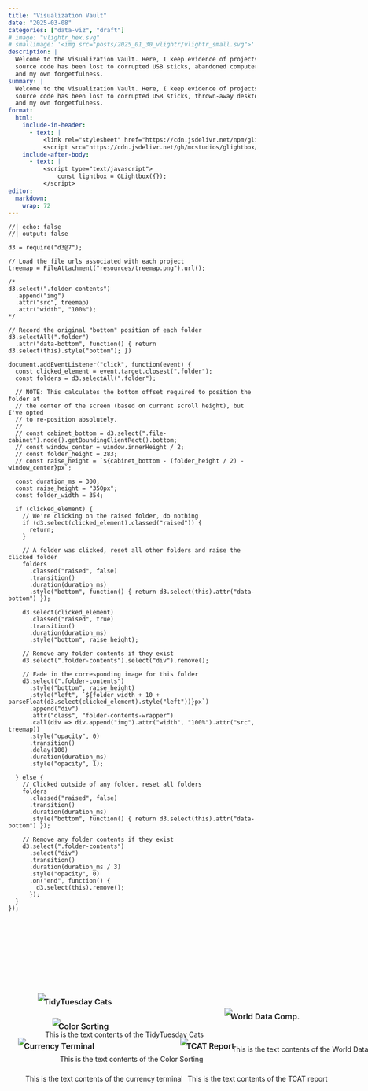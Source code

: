 ```yaml
---
title: "Visualization Vault"
date: "2025-03-08"
categories: ["data-viz", "draft"]
# image: "vlightr_hex.svg"
# smallimage: '<img src="posts/2025_01_30_vlightr/vlightr_small.svg">'
description: |
  Welcome to the Visualization Vault. Here, I keep evidence of projects whose
  source code has been lost to corrupted USB sticks, abandoned computers,
  and my own forgetfulness.
summary: |
  Welcome to the Visualization Vault. Here, I keep evidence of projects whose
  source code has been lost to corrupted USB sticks, thrown-away desktop computers,
  and my own forgetfulness.
format:
  html:
    include-in-header:
      - text: |
          <link rel="stylesheet" href="https://cdn.jsdelivr.net/npm/glightbox/dist/css/glightbox.min.css" />
          <script src="https://cdn.jsdelivr.net/gh/mcstudios/glightbox/dist/js/glightbox.min.js"></script>
    include-after-body:
      - text: |
          <script type="text/javascript">
              const lightbox = GLightbox({});
          </script>
editor:
  markdown: 
    wrap: 72
---
```


<!-- 
Use lightbox for the videos as well, you'll have to do this yourself:
https://github.com/quarto-dev/quarto-cli/discussions/9290

Glightbox docs: https://github.com/biati-digital/glightbox/blob/master/README.md

TODO: Make the file-folder set up. I think it's fine if the file folder ends up
"on-top" of the header text of the article. Actually, that's kind of cool.
--->

```{=html}
<style>
.file-cabinet {
  position: relative;
  width: 100%;
  height: 300px;
}

.folder {
  position: absolute;
  width: 354px;
  height: 283px;
  transition: transform 0.3s ease-in-out;
}

.folder-contents {
  position: absolute;
  width: 354px;
  height: 283px;
}

.folder-contents-wrapper {
  border: 1px solid #1E1E1E;
  background-color: #FFFBFC;
  border-radius: 17px;
  padding: 10px;
}

.folder:not(.raised):hover {
  position: absolute;
  width: 354px;
  height: 283px;
  transform: translateY(-10px);
  cursor: pointer;
}

.folder-title {
  position: absolute;
  top: 7px;
  left: 12px;
  font-weight: 600;
  font-size: 16px;
}

.folder-text {
  position: absolute;
  top: 75px;
  left: 15px;
  font-size: 14px;
}

.folder-file-container {
  position: absolute;
  top: 200px;
  left: 15px;
}

.folder-file {
  width: 50px;
  height: auto;
  padding: 2px;
}

.divider {
  height: 225px;
}
</style>
```

```ojs
//| echo: false
//| output: false

d3 = require("d3@7");

// Load the file urls associated with each project
treemap = FileAttachment("resources/treemap.png").url();

/*
d3.select(".folder-contents")
  .append("img")
  .attr("src", treemap)
  .attr("width", "100%");
*/

// Record the original "bottom" position of each folder
d3.selectAll(".folder")
  .attr("data-bottom", function() { return d3.select(this).style("bottom"); })

document.addEventListener("click", function(event) {
  const clicked_element = event.target.closest(".folder");
  const folders = d3.selectAll(".folder");
  
  // NOTE: This calculates the bottom offset required to position the folder at
  // the center of the screen (based on current scroll height), but I've opted
  // to re-position absolutely.
  //
  // const cabinet_bottom = d3.select(".file-cabinet").node().getBoundingClientRect().bottom;
  // const window_center = window.innerHeight / 2;
  // const folder_height = 283;
  // const raise_height = `${cabinet_bottom - (folder_height / 2) - window_center}px`;
  
  const duration_ms = 300;
  const raise_height = "350px";
  const folder_width = 354;

  if (clicked_element) {
    // We're clicking on the raised folder, do nothing
    if (d3.select(clicked_element).classed("raised")) {
      return;
    }
  
    // A folder was clicked, reset all other folders and raise the clicked folder
    folders
      .classed("raised", false)
      .transition()
      .duration(duration_ms)
      .style("bottom", function() { return d3.select(this).attr("data-bottom") });
    
    d3.select(clicked_element)
      .classed("raised", true)
      .transition()
      .duration(duration_ms)
      .style("bottom", raise_height);
      
    // Remove any folder contents if they exist
    d3.select(".folder-contents").select("div").remove();
      
    // Fade in the corresponding image for this folder
    d3.select(".folder-contents")
      .style("bottom", raise_height)
      .style("left", `${folder_width + 10 + parseFloat(d3.select(clicked_element).style("left"))}px`)
      .append("div")
      .attr("class", "folder-contents-wrapper")
      .call(div => div.append("img").attr("width", "100%").attr("src", treemap))
      .style("opacity", 0)
      .transition()
      .delay(100)
      .duration(duration_ms)
      .style("opacity", 1);
    
  } else {
    // Clicked outside of any folder, reset all folders
    folders
      .classed("raised", false)
      .transition()
      .duration(duration_ms)
      .style("bottom", function() { return d3.select(this).attr("data-bottom") });
    
    // Remove any folder contents if they exist
    d3.select(".folder-contents")
      .select("div")
      .transition()
      .duration(duration_ms / 3)
      .style("opacity", 0)
      .on("end", function() {
        d3.select(this).remove();
      });
  }
});
```


:::{.divider}
:::

:::::{.file-cabinet}

:::{.folder-contents}
:::

:::{.folder style="bottom: 90px; left: 60px;"}
```{=html}
<img src="resources/folder.svg">
<span class="folder-title">TidyTuesday Cats</span>
<span class="folder-text">
This is the text contents of the TidyTuesday Cats
</span>
<div class="file-container"></div>
```
:::

:::{.folder style="bottom: 40px; left: 90px;"}
```{=html}
<img src="resources/folder.svg">
<span class="folder-title">Color Sorting</span>
<span class="folder-text">
This is the text contents of the Color Sorting
</span>
<div class="folder-file-container"></div>
```
:::

:::{.folder style="bottom: 60px; left: 440px;"}
```{=html}
<img src="resources/folder.svg">
<span class="folder-title">World Data Comp.</span>
<span class="folder-text">
This is the text contents of the World Data Comp.
</span>
<div class="folder-file-container"></div>
```
:::

:::{.folder style="bottom: 0px; left: 20px;"}
```{=html}
<img src="resources/folder.svg">
<span class="folder-title">Currency Terminal</span>
<span class="folder-text">
This is the text contents of the currency terminal
</span>
<div class="folder-file-container"></div>
```
:::

:::{.folder style="bottom: 0px; left: 350px;"}
```{=html}
<img src="resources/folder.svg">
<span class="folder-title">TCAT Report</span>
<span class="folder-text">
This is the text contents of the TCAT report
</span>
<div class="folder-file-container"></div>
```
:::

:::::
